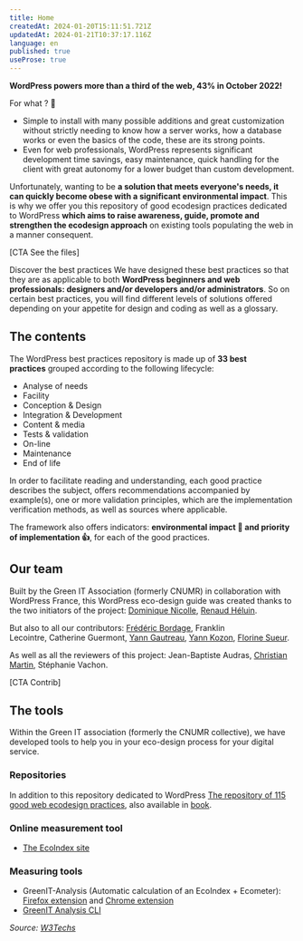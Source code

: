 ```yaml
---
title: Home
createdAt: 2024-01-20T15:11:51.721Z
updatedAt: 2024-01-21T10:37:17.116Z
language: en
published: true
useProse: true
---
```


**WordPress powers more than a third of the web, 43% in October 2022!**

For what ? 🤔

* Simple to install with many possible additions and great customization without strictly needing to know how a server works, how a database works or even the basics of the code, these are its strong points.
* Even for web professionals, WordPress represents significant development time savings, easy maintenance, quick handling for the client with great autonomy for a lower budget than custom development.

Unfortunately, wanting to be **a solution that meets everyone's needs, it can quickly become obese with a significant environmental impact**. This is why we offer you this repository of good ecodesign practices dedicated to WordPress **which aims to raise awareness, guide, promote and strengthen the ecodesign approach** on existing tools populating the web in a manner consequent.

\[CTA See the files]

Discover the best practices We have designed these best practices so that they are as applicable to both **WordPress beginners and web professionals: designers and/or developers and/or administrators**. So on certain best practices, you will find different levels of solutions offered depending on your appetite for design and coding as well as a glossary.

## The contents

The WordPress best practices repository is made up of **33 best practices** grouped according to the following lifecycle:

* Analyse of needs
* Facility
* Conception & Design
* Integration & Development
* Content & media
* Tests & validation
* On-line
* Maintenance
* End of life

In order to facilitate reading and understanding, each good practice describes the subject, offers recommendations accompanied by example(s), one or more validation principles, which are the implementation verification methods, as well as sources where applicable.

The framework also offers indicators: **environmental impact 🌱 and priority of implementation 👍**, for each of the good practices.

## Our team

Built by the Green IT Association (formerly CNUMR) in collaboration with WordPress France, this WordPress eco-design guide was created thanks to the two initiators of the project: [Dominique Nicolle](https://www.pix-e.fr/), [Renaud Héluin](https://novagaia.fr/).

But also to all our contributors: [Frédéric Bordage](https://fr.linkedin.com/in/fbordage), Franklin Lecointre, Catherine Guermont, [Yann Gautreau](https://www.yanngautreau.fr/), [Yann Kozon](https://www.yannkozon.com/), [Florine Sueur](https://www.florinesueur.fr/).

As well as all the reviewers of this project: Jean-Baptiste Audras, [Christian Martin](https://www.nuweb.fr/), Stéphanie Vachon.

\[CTA Contrib]

## The tools

Within the Green IT association (formerly the CNUMR collective), we have developed tools to help you in your eco-design process for your digital service.

### Repositories

In addition to this repository dedicated to WordPress [The repository of 115 good web ecodesign practices](https://github.com/cnumr/best-practices/), also available in [book](https://ecoconceptionweb.com/).

### Online measurement tool

* [The EcoIndex site](https://www.ecoindex.fr/)

### Measuring tools

* GreenIT-Analysis (Automatic calculation of an EcoIndex + Ecometer): [Firefox extension](https://addons.mozilla.org/fr/firefox/addon/greenit-analysis/) and [Chrome extension](https://chrome.google.com/webstore/detail/greenit-analysis/mofbfhffeklkbebfclfaiifefjflcpad)
* [GreenIT Analysis CLI](https://github.com/cnumr/GreenIT-Analysis-cli)

*Source: [W3Techs](https://w3techs.com/technologies/history_overview/content_management/all)*
